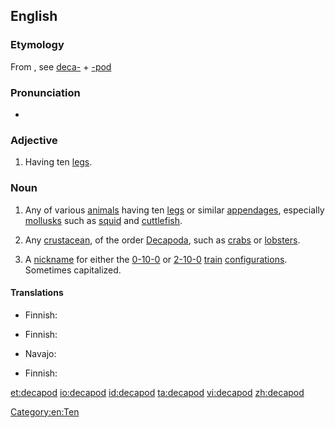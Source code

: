 {{also|Decapod}}
==English==

===Etymology===
From {{etyl|fr|en}} {{term|décapode|lang=fr}}, see [[deca-]] + [[-pod]]

===Pronunciation===
* {{a|UK}} {{IPA|/ˈdɛkəpɒd/}}

===Adjective===
{{en-adj|-}}

# {{context|zoology|lang=en}} Having ten [[leg]]s.

===Noun===
{{en-noun}}

# {{context|zoology|lang=en}} Any of various [[animal]]s having ten [[leg]]s or similar [[appendage]]s, especially [[mollusk]]s such as [[squid]] and [[cuttlefish]].
# {{context|zoology|lang=en}} Any [[crustacean]], of the order [[Decapoda]], such as [[crab]]s or [[lobster]]s.
# {{context|rail transport|lang=en}} A [[nickname]] for either the [[0-10-0]] or [[2-10-0]] [[train]] [[configuration]]s. Sometimes capitalized.

====Translations====
{{trans-top|mollusc}}
* Finnish: {{t|fi|kymmenlonkeroinen}}
{{trans-mid}}
{{trans-bottom}}

{{trans-top|crustacean}}
* Finnish: {{t|fi|kymmenjalkaiinen}}
{{trans-mid}}
* Navajo: {{t|nv|chʼosh bijáád neeznánígíí}}
{{trans-bottom}}

{{trans-top|vehicle}}
* Finnish: {{t|fi|kymmenpyöräinen}}
{{trans-mid}}
{{trans-bottom}}

[[Category:en:Ten]]

[[et:decapod]]
[[io:decapod]]
[[id:decapod]]
[[ta:decapod]]
[[vi:decapod]]
[[zh:decapod]]